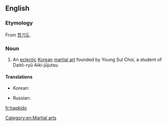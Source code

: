 ==English==
{{wikipedia}}

===Etymology===
From {{etyl|ko|en}} [[합기도]].

===Noun===
{{en-noun}}

# An [[eclectic]] [[Korean]] [[martial art]] founded by Young Sul Choi, a student of Daitō-ryū Aiki-jūjutsu.

====Translations====
{{trans-top|martial art}}
*Korean: {{t|ko|합기도|tr=[[合氣道]] hapgido}}
{{trans-mid}}
*Russian: {{t|ru|хапкидо|n|tr=xapkidó}}
{{trans-bottom}}

[[Category:en:Martial arts]]

[[fr:hapkido]]